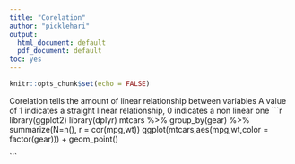 ```yaml
---
title: "Corelation"
author: "picklehari"
output:
  html_document: default
  pdf_document: default
toc: yes
---
```

```r
knitr::opts_chunk$set(echo = FALSE)
```

Corelation tells the amount of linear relationship between variables
A value of 1 indicates a straight linear relationship, 0 indicates a non linear one
 ```r
 library(ggplot2)
 library(dplyr)
 mtcars %>% group_by(gear) %>% summarize(N=n(), r = cor(mpg,wt))
 ggplot(mtcars,aes(mpg,wt,color = factor(gear))) + geom_point()

 ```